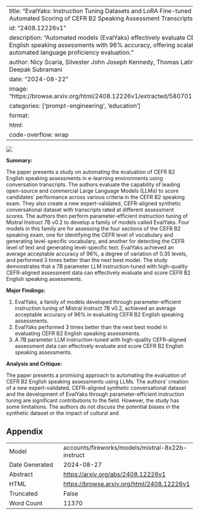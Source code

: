 
---
title: "EvalYaks: Instruction Tuning Datasets and LoRA Fine-tuned Models for Automated Scoring of CEFR B2 Speaking Assessment Transcripts"
id: "2408.12226v1"
description: "Automated models (EvalYaks) effectively evaluate CEFR B2 English speaking assessments with 96% accuracy, offering scalable, automated language proficiency evaluation."
author: Nicy Scaria, Silvester John Joseph Kennedy, Thomas Latinovich, Deepak Subramani
date: "2024-08-22"
image: "https://browse.arxiv.org/html/2408.12226v1/extracted/5807011/Json.png"
categories: ['prompt-engineering', 'education']
format:
  html:
    code-overflow: wrap
---

![](https://browse.arxiv.org/html/2408.12226v1/extracted/5807011/Json.png)

**Summary:**

The paper presents a study on automating the evaluation of CEFR B2 English speaking assessments in e-learning environments using conversation transcripts. The authors evaluate the capability of leading open-source and commercial Large Language Models (LLMs) to score candidates' performance across various criteria in the CEFR B2 speaking exam. They also create a new expert-validated, CEFR-aligned synthetic conversational dataset with transcripts rated at different assessment scores. The authors then perform parameter-efficient instruction tuning of Mistral Instruct 7B v0.2 to develop a family of models called EvalYaks. Four models in this family are for assessing the four sections of the CEFR B2 speaking exam, one for identifying the CEFR level of vocabulary and generating level-specific vocabulary, and another for detecting the CEFR level of text and generating level-specific text. EvalYaks achieved an average acceptable accuracy of 96%, a degree of variation of 0.35 levels, and performed 3 times better than the next best model. The study demonstrates that a 7B parameter LLM instruction-tuned with high-quality CEFR-aligned assessment data can effectively evaluate and score CEFR B2 English speaking assessments.

**Major Findings:**

1. EvalYaks, a family of models developed through parameter-efficient instruction tuning of Mistral Instruct 7B v0.2, achieved an average acceptable accuracy of 96% in evaluating CEFR B2 English speaking assessments.
2. EvalYaks performed 3 times better than the next best model in evaluating CEFR B2 English speaking assessments.
3. A 7B parameter LLM instruction-tuned with high-quality CEFR-aligned assessment data can effectively evaluate and score CEFR B2 English speaking assessments.

**Analysis and Critique:**

The paper presents a promising approach to automating the evaluation of CEFR B2 English speaking assessments using LLMs. The authors' creation of a new expert-validated, CEFR-aligned synthetic conversational dataset and the development of EvalYaks through parameter-efficient instruction tuning are significant contributions to the field. However, the study has some limitations. The authors do not discuss the potential biases in the synthetic dataset or the impact of cultural and

## Appendix

|          |          |
|----------|----------|
| Model     | accounts/fireworks/models/mixtral-8x22b-instruct       |
| Date Generated     | 2024-08-27       |
| Abstract | [https://arxiv.org/abs/2408.12226v1](https://arxiv.org/abs/2408.12226v1)        |
| HTML     | [https://browse.arxiv.org/html/2408.12226v1](https://browse.arxiv.org/html/2408.12226v1)       |
| Truncated       | False       |
| Word Count       | 11370       |